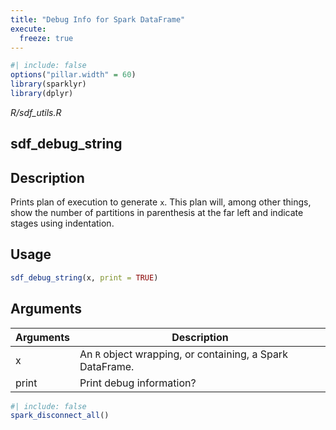 ```yaml
---
title: "Debug Info for Spark DataFrame"
execute:
  freeze: true
---
```


```r
#| include: false
options("pillar.width" = 60)
library(sparklyr) 
library(dplyr)
```

*R/sdf_utils.R*

## sdf_debug_string

## Description
Prints plan of execution to generate `x`. This plan will, among other things, show the number of partitions in parenthesis at the far left and indicate stages using indentation. 


## Usage
```r
sdf_debug_string(x, print = TRUE) 
```

## Arguments
|Arguments|Description|
|---|---|
| x | An `R` object wrapping, or containing, a Spark DataFrame. |
| print | Print debug information? |








```r
#| include: false
spark_disconnect_all()
```
